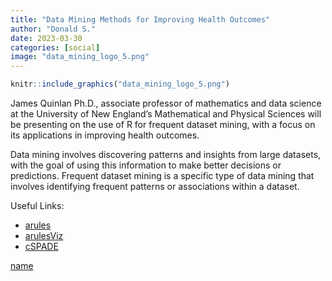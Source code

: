 ```yaml
---
title: "Data Mining Methods for Improving Health Outcomes"
author: "Donald S."
date: 2023-03-30
categories: [social]
image: "data_mining_logo_5.png"
---
```


```r

knitr::include_graphics("data_mining_logo_5.png")

```

James Quinlan Ph.D., associate professor of mathematics and data science at the University of New England's Mathematical and Physical Sciences will be presenting on the use of R for frequent dataset mining, with a focus on its applications in improving health outcomes.

Data mining involves discovering patterns and insights from large datasets, with the goal of using this information to make better decisions or predictions. Frequent dataset mining is a specific type of data mining that involves identifying frequent patterns or associations within a dataset.

Useful Links:

+ [arules](https://github.com/mhahsler/arules)
+ [arulesViz](https://github.com/mhahsler/arulesViz)
+ [cSPADE](https://github.com/zakimjz/cSPADE)


[name](linkxxxxxx)

